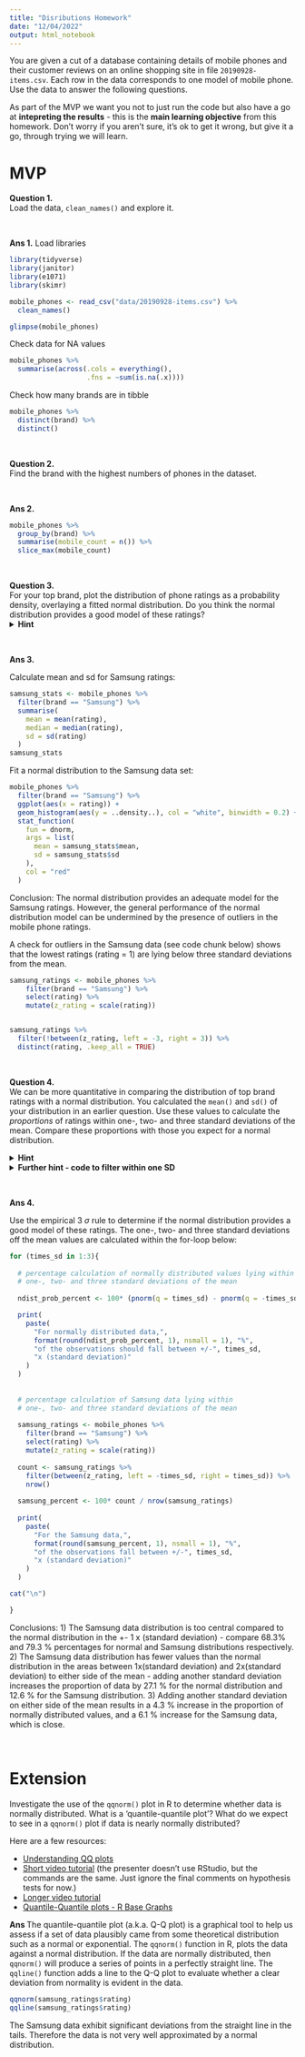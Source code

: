 ```yaml
---
title: "Disributions Homework"
date: "12/04/2022"
output: html_notebook
---
```



You are given a cut of a database containing details of mobile phones and their customer reviews on an online shopping site in file `20190928-items.csv`. Each row in the data corresponds to one model of mobile phone. Use the data to answer the following questions.  

As part of the MVP we want you not to just run the code but also have a go at **intepreting the results** - this is the **main learning objective** from this homework. Don't worry if you aren't sure, it's ok to get it wrong, but give it a go, through trying we will learn. 

# MVP


**Question 1.**  
Load the data, `clean_names()` and explore it.

<br>

**Ans 1.**
Load libraries
```r
library(tidyverse)
library(janitor)
library(e1071)
library(skimr)
```


```r
mobile_phones <- read_csv("data/20190928-items.csv") %>% 
  clean_names()

glimpse(mobile_phones)

```

Check data  for NA values
```r
mobile_phones %>%
  summarise(across(.cols = everything(),
                   .fns = ~sum(is.na(.x))))

```


Check how many brands are in tibble
```r
mobile_phones %>% 
  distinct(brand) %>% 
  distinct()
```



<br>

**Question 2.**  
Find the brand with the highest numbers of phones in the dataset.

<br>

**Ans 2.**
```r
mobile_phones %>% 
  group_by(brand) %>% 
  summarise(mobile_count = n()) %>%
  slice_max(mobile_count)
```


<br>

**Question 3.**  
For your top brand, plot the distribution of phone ratings as a probability density, overlaying a fitted normal distribution. Do you think the normal distribution provides a good model of these ratings?<br>
<details>
<summary>**Hint**</summary>
You will need to calculate the `mean()` and `sd()` of the ratings to plot the appropriate normal distribution. Alternatively, investigate using the `fitdistr()` function in the `MASS` package]
</details>
<br>

**Ans 3.**

Calculate mean and sd for Samsung ratings:
```r
samsung_stats <- mobile_phones %>%
  filter(brand == "Samsung") %>%
  summarise(
    mean = mean(rating),
    median = median(rating),
    sd = sd(rating)
  )
samsung_stats
```

Fit a normal distribution to the Samsung data set:
```r
mobile_phones %>%
  filter(brand == "Samsung") %>%
  ggplot(aes(x = rating)) +
  geom_histogram(aes(y = ..density..), col = "white", binwidth = 0.2) +
  stat_function(
    fun = dnorm, 
    args = list(
      mean = samsung_stats$mean, 
      sd = samsung_stats$sd
    ),
    col = "red"
  )
```


Conclusion: The normal distribution provides an adequate model for the Samsung ratings. However, the general performance of the normal distribution model can be undermined by the presence of outliers in the mobile phone ratings. 

A check for outliers in the Samsung data (see code chunk below) shows that the lowest ratings (rating = 1) are lying below three standard deviations from the mean.

```r
samsung_ratings <- mobile_phones %>%
    filter(brand == "Samsung") %>%
    select(rating) %>% 
    mutate(z_rating = scale(rating))


samsung_ratings %>%
  filter(!between(z_rating, left = -3, right = 3)) %>% 
  distinct(rating, .keep_all = TRUE)
```


<br>

**Question 4.**  
We can be more quantitative in comparing the distribution of top brand ratings with a normal distribution. You calculated the `mean()` and `sd()` of your distribution in an earlier question. Use these values to calculate the *proportions* of ratings within one-, two- and three standard deviations of the mean. Compare these proportions with those you expect for a normal distribution.  

<details>
<summary>**Hint**</summary>
You can use a `filter()` to get only the ratings within one-, two- and three standard deviations of the mean, and then think about how to calculate what proportion each of these filtered sets make of the total number of ratings. You'll need to use three separate `filter()` and `summarise()` pipes to do this.
</details>

<details>
<summary>**Further hint - code to filter within one SD**</summary>
Here's the code to filter and summarise the proportion of ratings within one standard deviation of the mean.
```r
samsung_ratings %>%
  filter(rating >= samsung_stats$mean - samsung_stats$sd) %>%
  filter(rating <= samsung_stats$mean + samsung_stats$sd) %>%
  summarise(prop_within_1sd = n() / nrow(samsung_ratings))
```
</details>

<br>

**Ans 4.**

Use the empirical 3 $\sigma$ rule to determine if the normal distribution provides a good model of these ratings. The one-, two- and three standard deviations off the mean values are calculated within the for-loop below: 
```r

for (times_sd in 1:3){
  
  # percentage calculation of normally distributed values lying within 
  # one-, two- and three standard deviations of the mean
  
  ndist_prob_percent <- 100* (pnorm(q = times_sd) - pnorm(q = -times_sd) )

  print(
    paste(
      "For normally distributed data,", 
      format(round(ndist_prob_percent, 1), nsmall = 1), "%",
      "of the observations should fall between +/-", times_sd, 
      "x (standard deviation)"
    )
  )
  
  
  # percentage calculation of Samsung data lying within 
  # one-, two- and three standard deviations of the mean
  
  samsung_ratings <- mobile_phones %>%
    filter(brand == "Samsung") %>%
    select(rating) %>% 
    mutate(z_rating = scale(rating))
  
  count <- samsung_ratings %>% 
    filter(between(z_rating, left = -times_sd, right = times_sd)) %>% 
    nrow()
  
  samsung_percent <- 100* count / nrow(samsung_ratings)
  
  print(
    paste(
      "For the Samsung data,", 
      format(round(samsung_percent, 1), nsmall = 1), "%",
      "of the observations fall between +/-", times_sd, 
      "x (standard deviation)"
    )
  )

cat("\n")

}

```

Conclusions: 
1) The Samsung data distribution is too central compared to the normal distribution in the +\- 1 x (standard deviation) - compare 68.3% and 79.3 % percentages for normal and Samsung distributions respectively. 
2) The Samsung data distribution has fewer values than the normal distribution in the areas between 1x(standard deviation) and 2x(standard deviation) to either side of the mean - adding another standard deviation increases the proportion of data by 27.1 % for the normal distribution and 12.6 % for the Samsung distribution.
3) Adding another standard deviation on either side of the mean results in a 4.3 % increase in the proportion of normally distributed values, and a 6.1 % increase for the Samsung data, which is close.


<br>

# Extension

Investigate the use of the `qqnorm()` plot in R to determine whether data is normally distributed. What is a 'quantile-quantile plot'? What do we expect to see in a `qqnorm()` plot if data is nearly normally distributed?

Here are a few resources:

* [Understanding QQ plots](https://data.library.virginia.edu/understanding-q-q-plots/)
* [Short video tutorial](https://www.youtube.com/watch?v=Erze9pNIX8A) (the presenter doesn't use RStudio, but the commands are the same. Just ignore the final comments on hypothesis tests for now.)
* [Longer video tutorial](https://www.youtube.com/watch?v=smJBsZ4YQZw)
* [Quantile-Quantile plots - R Base Graphs](http://www.sthda.com/english/wiki/qq-plots-quantile-quantile-plots-r-base-graphs)

**Ans **
The quantile-quantile plot (a.k.a. Q-Q plot) is a graphical tool to help us assess if a set of data plausibly came from some theoretical distribution such as a normal or exponential.
The `qqnorm()` function in R, plots the data against a normal distribution. If the data are normally distributed, then `qqnorm()` will produce a series of points in a perfectly straight line. The `qqline()` function adds a line to the Q-Q plot to evaluate whether a clear deviation from normality is evident in the data.
```r
qqnorm(samsung_ratings$rating)
qqline(samsung_ratings$rating)
```
The Samsung data exhibit significant deviations from the straight line in the tails. Therefore the data is not very well approximated by a normal distribution.
